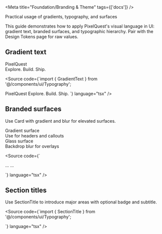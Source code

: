 
<Meta title="Foundation/Branding & Theme" tags={['docs']} />

<Title>Branding & Theme</Title>

<Subtitle>Practical usage of gradients, typography, and surfaces</Subtitle>

<Description>
This guide demonstrates how to apply PixelQuest's visual language in UI: gradient text, branded
surfaces, and typographic hierarchy. Pair with the Design Tokens page for raw values.
</Description>

## Gradient text

<div style={{ display: 'grid', gap: 12 }}>
  <div className="text-4xl font-extrabold">
    <GradientText>PixelQuest</GradientText>
  </div>
  <div className="text-xl">
    <GradientText gradient="from-emerald-400 to-teal-400">Explore. Build. Ship.</GradientText>
  </div>
</div>

<Source
  code={`import { GradientText } from '@/components/ui/Typography';

<GradientText className="text-4xl font-extrabold">PixelQuest</GradientText>
<GradientText gradient="from-emerald-400 to-teal-400" className="text-xl">
  Explore. Build. Ship.
</GradientText>`}
  language="tsx"
/>

## Branded surfaces

Use Card with gradient and blur for elevated surfaces.

<div className="grid md:grid-cols-2 gap-4">
  <Card gradient>
    <div className="p-4">
      <div className="text-sm text-gray-400">Gradient surface</div>
      <div className="text-lg text-gray-100">Use for headers and callouts</div>
    </div>
  </Card>
  <Card blur>
    <div className="p-4">
      <div className="text-sm text-gray-400">Glass surface</div>
      <div className="text-lg text-gray-100">Backdrop blur for overlays</div>
    </div>
  </Card>
</div>

<Source
  code={`<div className="grid md:grid-cols-2 gap-4">
  <Card gradient>...</Card>
  <Card blur>...</Card>
</div>`}
  language="tsx"
/>

## Section titles

Use SectionTitle to introduce major areas with optional badge and subtitle.

<SectionTitle title="Components" subtitle="Reusable building blocks" badge="UI" animate={false} />

<Source
  code={`import { SectionTitle } from '@/components/ui/Typography';

<SectionTitle
  title="Components"
  subtitle="Reusable building blocks"
  badge="UI"
/>`}
  language="tsx"
/>

